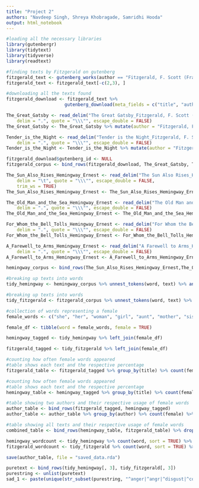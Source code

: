 ```yaml
---
title: "Project 2"
authors: "Navdeep Singh, Shreya Khobragade, Samridhi Hooda"
output: html_notebook
---
```


```r
#loading all the necessary libraries
library(gutenbergr)
library(tidytext)
library(tidyverse)
library(readtext)
```

```r
#finding texts by Fitzgerald on gutenberg
fitzgerald_text <- gutenberg_works(author == "Fitzgerald, F. Scott (Francis Scott)")
fitzgerald_text <- fitzgerald_text[-c(2,3), ]
```

```r
#downloading all the texts found
fitzgerald_download <- fitzgerald_text %>% 
                      gutenberg_download(meta_fields = c("title", "author"))
```
```r
The_Great_Gatsby <- read_delim("The Great Gatsby_Fitzgerald, F. Scott (Francis Scott).txt", 
    delim = ".", quote = "\\\"", escape_double = FALSE)
The_Great_Gatsby <- The_Great_Gatsby %>% mutate(author = "Fitzgerald, F. Scott (Francis Scott)", .after = text) %>% mutate(title = "The Great Gatsby", .before = author)

Tender_is_the_Night <- read_delim("Tender is the Night_Fitzgerald, F. Scott (Francis Scott).txt", 
    delim = ".", quote = "\\\"", escape_double = FALSE)
Tender_is_the_Night <- Tender_is_the_Night %>% mutate(author = "Fitzgerald, F. Scott (Francis Scott)", .after = text) %>% mutate(title = "Tender is the Night", .before = author)
```

```r
fitzgerald_download$gutenberg_id <- NULL
fitzgerald_corpus <- bind_rows(fitzgerald_download, The_Great_Gatsby, Tender_is_the_Night)
```


```r

The_Sun_Also_Rises_Hemingway_Ernest <- read_delim("The Sun Also Rises_Hemingway, Ernest.txt", 
    delim = "\t", quote = "\\\"", escape_double = FALSE, 
    trim_ws = TRUE)
The_Sun_Also_Rises_Hemingway_Ernest <- The_Sun_Also_Rises_Hemingway_Ernest %>% mutate(author = "Hemingway, Earnest", .after = text) %>% mutate(title = "The Sun Also Rises", .before = author)

The_Old_Man_and_the_Sea_Hemingway_Ernest <- read_delim("The Old Man and the Sea_Hemingway, Ernest.txt", 
    delim = ".", quote = "\\\"", escape_double = FALSE)
The_Old_Man_and_the_Sea_Hemingway_Ernest <- The_Old_Man_and_the_Sea_Hemingway_Ernest %>% mutate(author = "Hemingway, Earnest", .after = text) %>% mutate(title = "The Old Man and the Sea", .before = author)

For_Whom_the_Bell_Tolls_Hemingway_Ernest <- read_delim("For Whom the Bell Tolls_Hemingway, Ernest.txt", 
    delim = ".", quote = "\\\"", escape_double = FALSE)
For_Whom_the_Bell_Tolls_Hemingway_Ernest <- For_Whom_the_Bell_Tolls_Hemingway_Ernest %>% mutate(author = "Hemingway, Earnest", .after = text) %>% mutate(title = "For Whom The Bell Tolls", .before = author)

A_Farewell_to_Arms_Hemingway_Ernest <- read_delim("A Farewell to Arms_Hemingway, Ernest.txt", 
    delim = ".", quote = "\\\"", escape_double = FALSE)
A_Farewell_to_Arms_Hemingway_Ernest <- A_Farewell_to_Arms_Hemingway_Ernest %>% mutate(author = "Hemingway, Earnest", .after = text) %>% mutate(title = "A Farewell to Arms", .before = author)

hemingway_corpus <- bind_rows(The_Sun_Also_Rises_Hemingway_Ernest,The_Old_Man_and_the_Sea_Hemingway_Ernest,For_Whom_the_Bell_Tolls_Hemingway_Ernest,A_Farewell_to_Arms_Hemingway_Ernest)
```

```r
#breaking up texts into words
tidy_hemingway <- hemingway_corpus %>% unnest_tokens(word, text) %>% anti_join(stop_words)
```

```r
#breaking up texts into words
tidy_fitzgerald <- fitzgerald_corpus %>% unnest_tokens(word, text) %>% anti_join(stop_words)
```

```r
#collection of words representing a female
female_words <- c("she", "her", "woman", "girl", "aunt", "mother", "sister", "wife", "lady")

female_df <- tibble(word = female_words, female = TRUE)
```

```r
hemingway_tagged <- tidy_hemingway %>% left_join(female_df)
```

```r
fitzgerald_tagged <- tidy_fitzgerald %>% left_join(female_df)
```

```r
#counting how often female words appeared
#table shows each text and the respective percentage
fitzgerald_table <- fitzgerald_tagged %>% group_by(title) %>% count(female) %>% mutate(percent = n/sum(n)*100)

```

```r
#counting how often female words appeared
#table shows each text and the respective percentage
hemingway_table <- hemingway_tagged %>% group_by(title) %>% count(female) %>% mutate(percent = n/sum(n)*100)

```

```r
#table showing two authors and their respective usage of female words
author_table <- bind_rows(fitzgerald_tagged, hemingway_tagged)
author_table <- author_table %>% group_by(author) %>% count(female) %>% mutate(percent = n/sum(n)*100) %>% drop_na(female)

#table showing all texts and their respective usage of female words
combined_table <- bind_rows(hemingway_table, fitzgerald_table) %>% drop_na(female)
```
```r
hemingway_wordcount <- tidy_hemingway %>% count(word, sort = TRUE) %>% mutate(frequency = (n/sum(n)), .after = n)
fitzgerald_wordcount <- tidy_fitzgerald %>% count(word, sort = TRUE) %>% mutate(frequency = (n/sum(n)), .after = n)

```

```r
save(author_table, file = "saved_data.rda")
```

```r
puretext <- bind_rows(tidy_hemingway[, 3], tidy_fitzgerald[, 3])
purestring <- unlist(puretext)
sad_1 <- paste(unique(str_subset(purestring, "^anger|^angr|^disgust|^contempt|^revuls|^envy|^envi|^jealous|^exaspera|^frustra|^aggrava|^agitat|^annoy|^grouch|^grump|^irrita|^bitter|^dislike|^feroci|^fury|^furi|^hate|^hostil|^loath|^outrage|^rage|^rag|^resent|^scorn|^spite|^venge|^wrath|^torment|^fear|^horr|^alarm|^fright|^hyster|^mortifi|^panic|^shock|^terror|^nervous|^anxi|^apprehen|^distress|^dread|^tense|^uneasi|^uneasy|^worr|^joy|^cheer|^amuse|^bliss|^delight|^ecsta|^elati|^enjoy|^euphor|^gaiety|^glad|^glee|^happi|^jolli|^jolly|^jovial|^jubil|^satisf|^content|^pleasur|^enthrall|^raptur|^eager|^hope|^optimis|^pride|^proud|^triumph|^relie|^zest|^enthusias|^excit|^exhilara|^thrill|^zeal|^love|^ador|^affec|^attrac|^care|^cari|^compassion|^fond|^like|^liking|^sentiment|^tender|^long|^arous|^desire|^infatuat|^lust|^passion|^sad|^disappoint|^dismay|^displeasur|^alien|^defeat|^deject|^embarrass|^homesick|^humiliat|^insecur|^isola|^insult|^lonel|^neglect|^reject|^depress|^despair|^gloom|^glum|^grie|^hopeless|^melancholi|^miser|^sorrow|^unhappi|^woe|^shame|^guilt|^regret|^remorse|^suffer|^agon|^anguish|^hurt|^pity|^piti|^sympath|^surprise|^amaze|^astonish")), collapse = ' ')
```